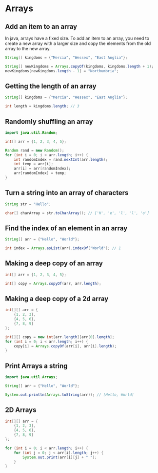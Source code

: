 # Arrays

## Add an item to an array

In java, arrays have a fixed size. To add an item to an array, you need to create a new array with a larger size and copy the elements from the old array to the new array.

```java
String[] kingdoms = {"Mercia", "Wessex", "East Anglia"};

String[] newKingdoms = Arrays.copyOf(kingdoms, kingdoms.length + 1);
newKingdoms[newKingdoms.length - 1] = "Northumbria";
```

## Getting the length of an array

```java
String[] kingdoms = {"Mercia", "Wessex", "East Anglia"};

int length = kingdoms.length; // 3
```

## Randomly shuffling an array

```java
import java.util.Random;

int[] arr = {1, 2, 3, 4, 5};

Random rand = new Random();
for (int i = 0; i < arr.length; i++) {
    int randomIndex = rand.nextInt(arr.length);
    int temp = arr[i];
    arr[i] = arr[randomIndex];
    arr[randomIndex] = temp;
}
```

## Turn a string into an array of characters

```java
String str = "Hello";

char[] charArray = str.toCharArray(); // ['H', 'e', 'l', 'l', 'o']
```

## Find the index of an element in an array

```java
String[] arr = {"Hello", "World"};

int index = Arrays.asList(arr).indexOf("World"); // 1
```

## Making a deep copy of an array

```java
int[] arr = {1, 2, 3, 4, 5};

int[] copy = Arrays.copyOf(arr, arr.length);
```

## Making a deep copy of a 2d array

```java
int[][] arr = {
    {1, 2, 3},
    {4, 5, 6},
    {7, 8, 9}
};

int[][] copy = new int[arr.length][arr[0].length];
for (int i = 0; i < arr.length; i++) {
    copy[i] = Arrays.copyOf(arr[i], arr[i].length);
}
```

## Print Arrays a string

```java
import java.util.Arrays;

String[] arr = {"Hello", "World"};

System.out.println(Arrays.toString(arr)); // [Hello, World]
```

## 2D Arrays

```java
int[][] arr = {
    {1, 2, 3},
    {4, 5, 6},
    {7, 8, 9}
};

for (int i = 0; i < arr.length; i++) {
    for (int j = 0; j < arr[i].length; j++) {
        System.out.print(arr[i][j] + " ");
    }
}
```
